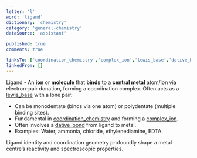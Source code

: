 ```yaml
---
letter: 'l'
word: 'ligand'
dictionary: 'chemistry'
category: 'general-chemistry'
dataSource: 'assistant'

published: true
comments: true

linksTo: ['coordination_chemistry','complex_ion','lewis_base','dative_bond']
linkedFrom: []
---
```


<a id="ligand">Ligand</a> - An **ion** or **molecule** that **binds** to a **central metal** atom/ion via electron-pair donation, forming a coordination complex. Often acts as a [lewis_base](#lewis_base) with a lone pair.

- Can be monodentate (binds via one atom) or polydentate (multiple binding sites).
- Fundamental in [coordination_chemistry](#coordination_chemistry) and forming a [complex_ion](#complex_ion).
- Often involves a [dative_bond](#dative_bond) from ligand to metal.
- Examples: Water, ammonia, chloride, ethylenediamine, EDTA.

<Alert type='note'>
Ligand identity and coordination geometry profoundly shape a metal centre’s reactivity and spectroscopic properties.
</Alert>
